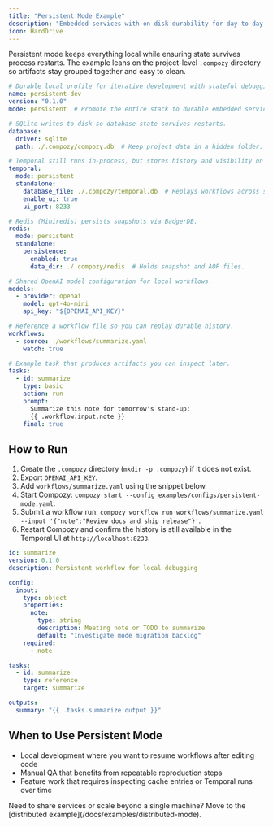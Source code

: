 ```yaml
---
title: "Persistent Mode Example"
description: "Embedded services with on-disk durability for day-to-day development."
icon: HardDrive
---
```


Persistent mode keeps everything local while ensuring state survives process restarts. The example leans on the project-level `.compozy` directory so artifacts stay grouped together and easy to clean.

```yaml title="examples/configs/persistent-mode.yaml"
# Durable local profile for iterative development with stateful debugging.
name: persistent-dev
version: "0.1.0"
mode: persistent  # Promote the entire stack to durable embedded services.

# SQLite writes to disk so database state survives restarts.
database:
  driver: sqlite
  path: ./.compozy/compozy.db  # Keep project data in a hidden folder.

# Temporal still runs in-process, but stores history and visibility on disk.
temporal:
  mode: persistent
  standalone:
    database_file: ./.compozy/temporal.db  # Replays workflows across sessions.
    enable_ui: true
    ui_port: 8233

# Redis (Miniredis) persists snapshots via BadgerDB.
redis:
  mode: persistent
  standalone:
    persistence:
      enabled: true
      data_dir: ./.compozy/redis  # Holds snapshot and AOF files.

# Shared OpenAI model configuration for local workflows.
models:
  - provider: openai
    model: gpt-4o-mini
    api_key: "${OPENAI_API_KEY}"

# Reference a workflow file so you can replay durable history.
workflows:
  - source: ./workflows/summarize.yaml
    watch: true

# Example task that produces artifacts you can inspect later.
tasks:
  - id: summarize
    type: basic
    action: run
    prompt: |
      Summarize this note for tomorrow's stand-up:
      {{ .workflow.input.note }}
    final: true
```

## How to Run

1. Create the `.compozy` directory (`mkdir -p .compozy`) if it does not exist.
2. Export `OPENAI_API_KEY`.
3. Add `workflows/summarize.yaml` using the snippet below.
4. Start Compozy: `compozy start --config examples/configs/persistent-mode.yaml`.
5. Submit a workflow run: `compozy workflow run workflows/summarize.yaml --input '{"note":"Review docs and ship release"}'`.
6. Restart Compozy and confirm the history is still available in the Temporal UI at `http://localhost:8233`.

```yaml title="workflows/summarize.yaml"
id: summarize
version: 0.1.0
description: Persistent workflow for local debugging

config:
  input:
    type: object
    properties:
      note:
        type: string
        description: Meeting note or TODO to summarize
        default: "Investigate mode migration backlog"
    required:
      - note

tasks:
  - id: summarize
    type: reference
    target: summarize

outputs:
  summary: "{{ .tasks.summarize.output }}"
```

## When to Use Persistent Mode

- Local development where you want to resume workflows after editing code
- Manual QA that benefits from repeatable reproduction steps
- Feature work that requires inspecting cache entries or Temporal runs over time

<Callout type="tip">
Need to share services or scale beyond a single machine? Move to the [distributed example](/docs/examples/distributed-mode).
</Callout>
